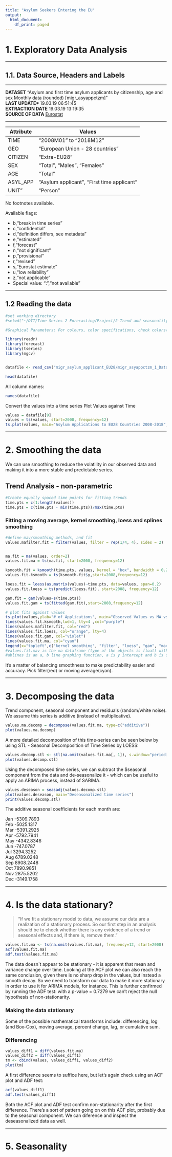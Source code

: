 ```yaml
---
title: "Asylum Seekers Entering the EU"
output:
  html_document:
    df_print: paged
---
```

#  1. Exploratory Data Analysis  
  
***
  
## 1.1. Data Source, Headers and Labels  

***

**DATASET** "Asylum and first time asylum applicants by citizenship, age and sex Monthly data (rounded) [migr_asyappctzm]"  
**LAST UPDATE* **19.03.19 06:51:45   
**EXTRACTION DATE** 19.03.19 13:19:35   
**SOURCE OF DATA** [Eurostat](http://appsso.eurostat.ec.europa.eu/nui/show.do?query=BOOKMARK_DS-055296_QID_3F379849_UID_-3F171EB0&layout=TIME,C,X,0;GEO,L,Y,0;CITIZEN,L,Z,0;SEX,L,Z,1;AGE,L,Z,2;ASYL_APP,L,Z,3;UNIT,L,Z,4;INDICATORS,C,Z,5;&zSelection=DS-055296UNIT,PER;DS-055296SEX,T;DS-055296ASYL_APP,ASY_APP;DS-055296CITIZEN,EXT_EU28;DS-055296INDICATORS,OBS_FLAG;DS-055296AGE,TOTAL;&rankName1=UNIT_1_2_-1_2&rankName2=AGE_1_2_-1_2&rankName3=CITIZEN_1_2_-1_2&rankName4=INDICATORS_1_2_-1_2&rankName5=ASYL-APP_1_2_-1_2&rankName6=SEX_1_2_-1_2&rankName7=TIME_1_0_0_0&rankName8=GEO_1_2_0_1&sortC=ASC_-1_FIRST&rStp=&cStp=&rDCh=&cDCh=&rDM=true&cDM=true&footnes=false&empty=false&wai=false&time_mode=NONE&time_most_recent=false&lang=EN&cfo=%23%23%23%2C%23%23%23.%23%23%23)  

***

Attribute       |   Values
-------         |   -------
TIME            | "2008M01" to "2018M12"
GEO             | "European Union - 28 countries"
CITIZEN         | "Extra-EU28"
SEX             | "Total", "Males", "Females"
AGE             | "Total"
ASYL_APP        | "Asylum applicant", "First time applicant"
UNIT"           | "Person"

No footnotes available.

Available flags: 

* b,"break in time series"
* c,"confidential"
* d,"definition differs, see metadata"
* e,"estimated" 
* f,"forecast"
* n,"not significant"
* p,"provisional"
* r,"revised"
* s,"Eurostat estimate"
* u,"low reliability"
* z,"not applicable"
* Special value: ":","not available"

***

## 1.2 Reading the data

```r
#set working directory
#setwd("~/DIT/Time Series 2 Forecasting/Project/2-Trend and seasonality")

#Graphical Parameters: For colours, color specifications, check colors() or, even better, demo(colors)

library(readr)
library(forecast)
library(tseries)
library(mgcv)


datafile <- read_csv("migr_asylum_applicant_EU28/migr_asyappctzm_1_Data.csv")

head(datafile)
```
All column names:

```r
names(datafile)
```
Convert the values into a time series
Plot Values against Time
```r
values = datafile[9]
values = ts(values, start=2008, frequency=12)
ts.plot(values, main="Asylum Applications to EU28 Countries 2008-2018", ylab="Number of Applications")
```
***

# 2. Smoothing the data

We can use smoothing to reduce the volatility in our observed data and making it into a more stable and predictable series.

## Trend Analysis - non-parametric
```r
#Create equally spaced time points for fitting trends
time.pts = c(1:length(values))
time.pts = c(time.pts - min(time.pts))/max(time.pts)
``` 

### Fitting a moving average, kernel smoothing, loess and splines smoothing

```r
#define mav/smoothing methods, and fit
values.mafilter.fit = filter(values, filter = rep(1/4, 4), sides = 2)


ma.fit = ma(values, order=2)
values.fit.ma = ts(ma.fit, start=2008, frequency=12)

ksmooth.fit = ksmooth(time.pts, values, kernel = "box", bandwidth = 0.2)
values.fit.ksmooth = ts(ksmooth.fit$y,start=2008,frequency=12)

loess.fit = loess(as.matrix(values)~time.pts, data=values, span=0.2)
values.fit.loess = ts(predict(loess.fit), start=2008, frequency=12)

gam.fit = gam(values~s(time.pts))
values.fit.gam = ts(fitted(gam.fit),start=2008,frequency=12) 
```

```r
# plot fits against values
ts.plot(values,ylab="# of Applications", main="Observed Values vs MA vs Kernel smoothing")
lines(values.fit.ksmooth,lwd=1, lty=4 ,col="purple")
lines(values.mafilter.fit, col="red")
lines(values.fit.loess, col="orange", lty=4)
lines(values.fit.gam, col="violet")
lines(values.fit.ma, col="cyan")
legend(x="topleft",c("kernel smoothing", "filter", "loess", "gam", "mav"),lty = c(4, 1), col=c("purple","red", "orange", "violet", "cyan"))
#values.fit.mav is the ma dataframe (type of the objects is float) with the transformed values for each entry
#ablines is an a, b line graphing function, a is y intercept and b is slope
```
It's a matter of balancing smoothness to make predictability easier and accuracy. Pick filter(red) or moving average(cyan).

***

# 3. Decomposing the data

Trend component, seasonal component and residuals (random/white noise). We assume this series is additive (instead of multiplicative).

``` r
values.ma.decomp = decompose(values.fit.ma, type=c("additive"))
plot(values.ma.decomp)
```

A more detailed decomposition of this time-series can be seen below by using STL - Seasonal Decomposition of Time Series by LOESS:

``` r
values.decomp.stl <- stl(na.omit(values.fit.ma[, 1]), s.window="periodic")
plot(values.decomp.stl)
```

Using the decomposed time series, we can subtract the $seasonal component from the data and de-seasonalize it - which can be useful to apply an ARIMA process, instead of SARIMA.

```r
values.deseason = seasadj(values.decomp.stl)
plot(values.deseason, main="Deseasonalized time series")
print(values.decomp.stl)
```
The additive seasonal coefficients for each month are:

Jan  -5309.7893  
Feb  -5025.1317  
Mar  -5391.2925  
Apr  -5792.7941  
May  -4342.8346  
Jun   -747.0787  
Jul   3294.3252  
Aug   6789.0248  
Sep   8908.2448  
Oct   7890.9851  
Nov   2875.5202  
Dec  -3149.1758

***
# 4. Is the data stationary?

> "If we fit a stationary model to data, we assume our data are a realization of a stationary process. So our first step in an analysis should be to check whether there is any evidence of a trend or seasonal effects and, if there is, remove them."

``` r
values.fit.ma <- ts(na.omit(values.fit.ma), frequency=12, start=2008)
acf(values.fit.ma)
adf.test(values.fit.ma)
```

The data doesn´t appear to be stationary - it is apparent that mean and variance change over time. Looking at the ACF plot we can also reach the same conclusion, given there is no sharp drop in the values, but instead a smooth decay. So we need to transform our data to make it more stationary in order to use it for ARIMA models, for instance. This is further confirmed by running the ADF test: with a p-value = 0.7279 we can't reject the null hypothesis of non-stationarity.

### Making the data stationary

Some of the possible mathematical transforms include: differencing, log (and Box-Cox), moving average, percent change, lag, or cumulative sum.

### Differencing
```r
values_diff1 = diff(values.fit.ma)
values_diff2 = diff(values_diff1)
tm <- cbind(values, values_diff1, values_diff2)
plot(tm)
```

A first difference seems to suffice here, but let's again check using an ACF plot and ADF test:
``` r
acf(values_diff1)
adf.test(values_diff1)
```

Both the ACF plot and ADF test confirm non-stationarity after the first difference. There's a sort of pattern going on on this ACF plot, probably due to the seasonal component. We can diference and inspect the deseasonalized data as well.




***
# 5. Seasonality 

